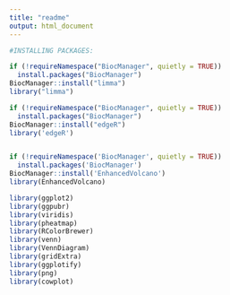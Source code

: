 ```yaml
---
title: "readme"
output: html_document
---
```


```r
#INSTALLING PACKAGES:

if (!requireNamespace("BiocManager", quietly = TRUE))
  install.packages("BiocManager")
BiocManager::install("limma")
library("limma")

if (!requireNamespace("BiocManager", quietly = TRUE))
  install.packages("BiocManager")
BiocManager::install("edgeR")
library('edgeR')


if (!requireNamespace('BiocManager', quietly = TRUE))
  install.packages('BiocManager')
BiocManager::install('EnhancedVolcano')
library(EnhancedVolcano)

library(ggplot2)
library(ggpubr)
library(viridis)
library(pheatmap)
library(RColorBrewer)
library(venn)
library(VennDiagram)
library(gridExtra)
library(ggplotify)
library(png)
library(cowplot)
```


